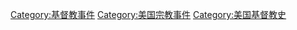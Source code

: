 [[Category:基督教事件|Category:基督教事件]]
[[Category:美国宗教事件|Category:美国宗教事件]]
[[Category:美国基督教史|Category:美国基督教史]]